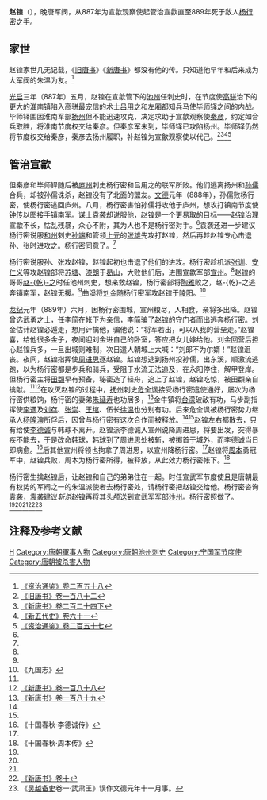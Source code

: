 '''赵锽'''（{{bd|？||889年|catIdx=Z}}），晚唐军阀，从887年为宣歙观察使起管治宣歙直至889年死于敌人[[杨行密|杨行密]]之手。

== 家世 ==
赵锽家世几无记载，《[[旧唐书|旧唐书]]》《[[新唐书|新唐书]]》都没有他的传。只知道他早年和后来成为大军阀的[[朱温|朱温]]为友。<ref name=ZZTJ258>[[:s:資治通鑑/卷258|《资治通鉴》卷二百五十八]]</ref>

[[光启|光启]]三年（887年）五月，赵锽在宣歙管下的[[池州_(古代)|池州]]任刺史时，在节度使[[高骈|高骈]]治下的更大的淮南镇陷入高骈最宠信的术士[[吕用之|吕用之]]和左厢都知兵马使[[毕师铎|毕师铎]]之间的内战。毕师铎围困淮南军部[[扬州_(古代)|扬州]]但不能迅速攻克，决定求助于宣歙观察使[[秦彦|秦彦]]，约定如合兵取胜，将淮南节度权交给秦彦。但秦彦军未到，毕师铎已攻陷扬州。毕师铎仍然将节度权交给秦彦，秦彦去扬州履职，补赵锽为宣歙观察使以代己。<ref>[[:s:旧唐书/卷182|《旧唐书》卷一百八十二]]</ref><ref>[[:s:新唐书/卷224下|《新唐书》卷二百二十四下]]</ref><ref name=NHFD61>[[:s:新五代史/卷61|《新五代史》卷六十一]]</ref><ref name=ZZTJ257>[[:s:資治通鑑/卷257|《资治通鉴》卷二百五十七]]</ref>

== 管治宣歙 ==
但秦彦和毕师铎随后被[[庐州|庐州]]刺史杨行密和吕用之的联军所败。他们逃离扬州和[[孙儒|孙儒]]合兵，却被孙儒诛杀，赵锽没有了北面的盟友。[[文德_(唐朝)|文德]]元年（888年），孙儒败杨行密，使杨行密逃回庐州。八月，杨行密害怕孙儒将攻他于庐州，想攻打镇南节度使[[钟传|钟传]]以图接手镇南军。谋士[[袁袭|袁袭]]却说服他，赵锽是一个更易取的目标——赵锽治理宣歙不长，怙乱残暴，众心不附，其为人也不是杨行密对手。<ref name=NHFD61/>袁袭还进一步建议杨行密说服[[和州_(北齐)|和州]]刺史[[孙端|孙端]]和管领[[上元县|上元]]的[[张雄_(唐朝)|张雄]]先攻打赵锽，然后再趁赵锽专心击退孙、张时进攻之。杨行密同意了。<ref name=ZZTJ257/>

杨行密说服孙、张攻赵锽，赵锽起初也击退了他们的进攻。杨行密趁机派[[张训|张训]]、[[安仁义|安仁义]]等攻赵锽部将[[苏塘|苏塘]]、[[漆朗|漆朗]]于[[曷山|曷山]]，大败他们后，进围宣歙军部[[宣州_(隋朝)|宣州]]。<ref name=NHFD61/>赵锽的哥哥[[赵乾之|赵-{乾}-之]]时任池州刺史，想来救赵锽，杨行密部将[[陶雅|陶雅]]败之，赵-{乾}-之逃奔镇南军，赵锽无援。<ref name=ZZTJ257/>曲溪将[[刘金|刘金]]随杨行密军攻赵锽于[[陵阳|陵阳]]。<ref name=h9k>《九国志》</ref>

[[龙纪|龙纪]]元年（889年）六月，因杨行密围城，宣州粮尽，人相食，亲将多出降。赵锽曾选武勇之士，任[[李简|李简]]在帐下为亲信，李简骗了赵锽的守门者而出逃奔杨行密。刘金估计赵锽必遁走，想用计擒他，骗他说：“将军若出，可以从我的营垒走。”赵锽喜，给他很多金子，夜间迎刘金进自己的卧室，答应把女儿嫁给他。刘金回营后担心赵锽兵多，一旦出城则难制，次日遣人朝城上大喊：“刘郎不为尔婿！”赵锽沮丧。夜间，赵锽指挥使[[周进思|周进思]]逐赵锽。赵锽想逃到扬州投孙儒，出东溪，顺激流逃跑，以为杨行密都是步兵和骑兵，受阻于水流无法追及，在永阳停住，解甲登岸。但杨行密主将[[田頵|田頵]]早有预备，秘密造了轻舟，追上了赵锽，赵锽吃惊，被田頵亲自擒献。<ref name=NHFD61/><ref name=NBT188>[[:s:新唐书/卷188|《新唐书》卷一百八十八]]</ref>在攻灭赵锽的过程中，[[抚州_(隋朝)|抚州]]刺史[[危全讽|危全讽]]接受杨行密遣使通好，屡次为杨行密供粮饷，杨行密的妻弟[[朱延寿|朱延寿]]也功居多，<ref>[[:s:新唐书/卷189|《新唐书》卷一百八十九]]</ref>金牛镇将[[台濛|台濛]]破敌有功，马步副指挥使[[李遇|李遇]]及[[刘存|刘存]]、[[张崇|张崇]]、[[王绾|王绾]]、伍长[[徐温|徐温]]也分别有功。后来危全讽被杨行密势力继承人[[杨隆演|杨隆演]]所俘后，因曾与杨行密有这次合作而被释放。<ref name=NHFD61/><ref name=h9k/>赵锽左右都散去，只有给使[[李德诚|李德诚]]与韩球不离开。赵锽派李德诚入宣州说降周进思，将要出发，突得暴疾不能去，于是改命韩球，韩球到了周进思处被斩，被掷首于城外，而李德诚当日即病愈。<ref>《十国春秋·李德诚传》</ref>后其他宣州将领也拘拿了周进思，以宣州降杨行密。<ref name=ZZTJ258/>赵锽将[[周本|周本]]勇冠军中，赵锽兵败，周本为杨行密所得，被释放，从此效力杨行密帐下。<ref>《十国春秋·周本传》</ref>

杨行密生擒赵锽后，让赵锽和自己的弟弟住在一起。时任宣武军节度使且是唐朝最有权势的军阀之一的朱温派使者去杨行密处，请杨行密把赵锽交给他。杨行密咨询袁袭，袁袭建议''斩杀''赵锽再将其头颅送到宣武军军部[[汴州|汴州]]。杨行密照做了。<ref name=ZZTJ258/><ref name=NHFD61/><ref name=NBT188/><ref>[[:s:新唐书/卷10|《新唐书》卷十]]</ref><ref>《[[吴越备史|吴越备史]]卷一·武肃王》误作文德元年十一月事。</ref>

== 注释及参考文献 ==
{{reflist}}

{{DEFAULTSORT:Z}}
[[Category:赵姓|H]]
[[Category:唐朝軍事人物|Category:唐朝軍事人物]]
[[Category:唐朝池州刺史|Category:唐朝池州刺史]]
[[Category:宁国军节度使|Category:宁国军节度使]]
[[Category:唐朝被杀害人物|Category:唐朝被杀害人物]]
